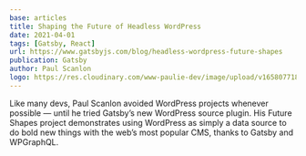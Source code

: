 ```yaml
---
base: articles
title: Shaping the Future of Headless WordPress
date: 2021-04-01
tags: [Gatsby, React]
url: https://www.gatsbyjs.com/blog/headless-wordpress-future-shapes
publication: Gatsby
author: Paul Scanlon
logo: https://res.cloudinary.com/www-paulie-dev/image/upload/v1658077182/paulie.dev/Logos/gatsby-logo_dgbkjm.png
---
```


Like many devs, Paul Scanlon avoided WordPress projects whenever possible — until he tried Gatsby’s new WordPress source
plugin. His Future Shapes project demonstrates using WordPress as simply a data source to do bold new things with the
web’s most popular CMS, thanks to Gatsby and WPGraphQL.
